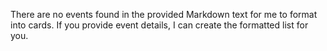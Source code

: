 There are no events found in the provided Markdown text for me to format into cards. If you provide event details, I can create the formatted list for you.